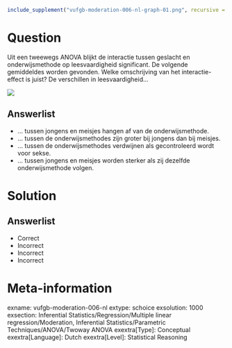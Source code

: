 ```r
include_supplement("vufgb-moderation-006-nl-graph-01.png", recursive = TRUE)
```
Question
========
  
Uit een tweewegs ANOVA blijkt de interactie tussen geslacht en onderwijsmethode op leesvaardigheid significant. De volgende gemiddeldes worden gevonden. Welke omschrijving van het interactie-effect is juist? De verschillen in leesvaardigheid…

![](vufgb-moderation-006-nl-graph-01.png) 
  
Answerlist
----------
* … tussen jongens en meisjes hangen af van de onderwijsmethode.
* … tussen de onderwijsmethodes zijn groter bij jongens dan bij meisjes.
* … tussen de onderwijsmethodes verdwijnen als gecontroleerd wordt voor sekse.
* … tussen jongens en meisjes worden sterker als zij dezelfde onderwijsmethode volgen.

Solution
========

Answerlist
----------
* Correct
* Incorrect
* Incorrect
* Incorrect

Meta-information
================
exname: vufgb-moderation-006-nl
extype: schoice
exsolution: 1000
exsection: Inferential Statistics/Regression/Multiple linear regression/Moderation, Inferential Statistics/Parametric Techniques/ANOVA/Twoway ANOVA
exextra[Type]: Conceptual
exextra[Language]: Dutch
exextra[Level]: Statistical Reasoning